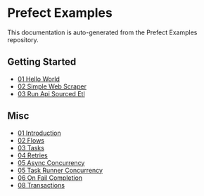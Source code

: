 # Prefect Examples

This documentation is auto-generated from the Prefect Examples repository.

## Getting Started

- [01 Hello World](01_getting_started/01_hello_world.mdx)
- [02 Simple Web Scraper](01_getting_started/02_simple_web_scraper.mdx)
- [03 Run Api Sourced Etl](01_getting_started/03_run_api_sourced_etl.mdx)

## Misc

- [01 Introduction](04_misc/01_introduction.mdx)
- [02 Flows](04_misc/02_flows.mdx)
- [03 Tasks](04_misc/03_tasks.mdx)
- [04 Retries](04_misc/04_retries.mdx)
- [05 Async Concurrency](04_misc/05_async_concurrency.mdx)
- [05 Task Runner Concurrency](04_misc/05_task_runner_concurrency.mdx)
- [06 On Fail Completion](04_misc/06_on_fail_completion.mdx)
- [08 Transactions](04_misc/08_transactions.mdx)

